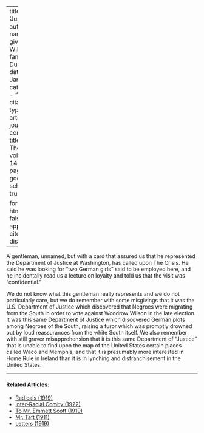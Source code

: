 
---
title: 'Justice'
author:
  - name:
      given: W.E.B.
      family: Du Bois
date: Jan. 1917
categories: 
  - ""
citation: 
  type: article-journal
  container-title: The Crisis
  volume: 14
  issue: 3
  page: 112
google-scholar: true

format:
  html:
    toc: false
    appendix-cite-as: display
---



A gentleman, unnamed, but with a card that assured us that he represented the Department of Justice at Washington, has called upon <span class="small-caps">The Crisis</span>. He said he was looking for "two German girls" said to be employed here, and he incidentally read us a lecture on loyalty and told us that the visit was "confidential." 

We do not know what this gentleman really represents and we do not particularly care, but we do remember with some misgivings that it was the U.S. Department of Justice which discovered that Negroes were migrating from the South in order to vote against Woodrow Wilson in the late election. It was this same Department of Justice which discovered German plots among Negroes of the South, raising a furor which was promptly drowned out by loud reassurances from the white South itself. We also remember with still graver misapprehension that it is this same Department of "Justice" that is unable to find upon the map of the United States certain places called Waco and Memphis, and that it is presumably more interested in Home Rule in Ireland than it is in lynching and disfranchisement in the United States. 

<!-- Similar articles start here -->
<div  class="clear-wrap"></div>
<hr>
#### Related Articles:

* [Radicals (1919)](/Volumes/19/02/radicals.html)
* [Inter-Racial Comity (1922)](/Volumes/22/01/inter-racial_comity.html)
* [To Mr. Emmett Scott (1919)](/Volumes/18/01/scott.html)
* [Mr. Taft (1911)](/Volumes/02/06/taft.html)
* [Letters (1919)](/Volumes/17/01/letters.html)

<!-- Similar articles end here -->